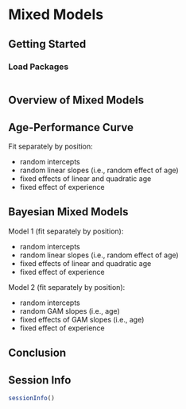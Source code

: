 # Mixed Models {#sec-mixedModels}

## Getting Started {#sec-mixedModelsGettingStarted}

### Load Packages {#sec-mixedModelsLoadPackages}

```r

```

## Overview of Mixed Models {#sec-mixedModelsOverview}

## Age-Performance Curve {#sec-agePerformanceCurve}

Fit separately by position:

- random intercepts
- random linear slopes (i.e., random effect of age)
- fixed effects of linear and quadratic age
- fixed effect of experience

## Bayesian Mixed Models {#sec-mixedModelsBayesian}

Model 1 (fit separately by position):

- random intercepts
- random linear slopes (i.e., random effect of age)
- fixed effects of linear and quadratic age
- fixed effect of experience

Model 2 (fit separately by position):

- random intercepts
- random GAM slopes (i.e., age)
- fixed effects of GAM slopes (i.e., age)
- fixed effect of experience

## Conclusion {#sec-mixedModelsConclusion}

::: {.content-visible when-format="html"}

## Session Info {#sec-mixedModelsSessionInfo}

```r
sessionInfo()
```

:::
